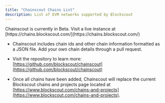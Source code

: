 ```yaml
---
title: "Chainscout Chains List"
description: List of EVM networks supported by Blockscout
---
```


<Info>
Chainscout is currently in Beta. Visit a live instance at [https://chains.blockscout.com/](https://chains.blockscout.com/)

</Info>

* Chainscout includes chain ids and other chain information formatted as a JSON file. Add your own chain details through a pull request.

* Visit the repository to learn more: [https://github.com/blockscout/chainscout](https://github.com/blockscout/chainscout)

* Once all chains have been added, Chainscout will replace the current Blockscout chains and projects page located at [https://www.blockscout.com/chains-and-projects](https://www.blockscout.com/chains-and-projects).


